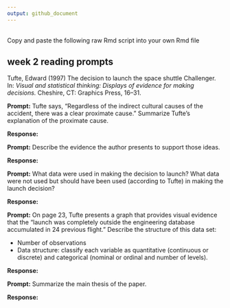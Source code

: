 ```yaml
---
output: github_document
---
```


<br>
Copy and paste the following raw Rmd script into your own Rmd file

## week 2 reading prompts  

Tufte, Edward (1997) The decision to launch the space shuttle Challenger. 
In: *Visual and statistical thinking: Displays of evidence for making
decisions.* Cheshire, CT: Graphics Press, 16--31.

**Prompt:** Tufte says, "Regardless of the indirect cultural causes of the
accident, there was a clear proximate cause." Summarize Tufte's explanation 
of the proximate cause.  

**Response:** 


**Prompt:** Describe the evidence the author presents to support those ideas.

**Response:**  


**Prompt:** What data were used in making the decision to launch? What data 
were not used but should have been used (according to Tufte) in making the
launch decision?

**Response:** 


**Prompt:** On page 23, Tufte presents a graph that provides visual evidence
that the "launch was completely outside the engineering database accumulated 
in 24 previous flight." Describe the structure of this data set:

- Number of observations 
- Data structure: classify each variable as quantitative (continuous or discrete) and categorical (nominal or ordinal and number of levels). 

**Response:**  


**Prompt:** Summarize the main thesis of the paper.  

**Response:** 


